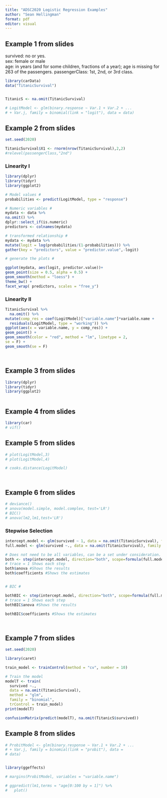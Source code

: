 ```yaml
---
title: "ADSC2020 Logistic Regression Examples"
author: "Sean Hellingman"
format: pdf
editor: visual
---
```


## Example 1 from slides

survived: no or yes.\
sex: female or male\
age: in years (and for some children, fractions of a year); age is missing for 263 of the passengers. passengerClass: 1st, 2nd, or 3rd class.

```r


library(carData)
data("TitanicSurvival")


TitanicS <- na.omit(TitanicSurvival)

# LogitModel <- glm(binary.response ~ Var.1 + Var.2 + ...
# + Var.j, family = binomial(link = "logit"), data = data)


```

## Example 2 from slides

```r

set.seed(2020)

TitanicSurvival$X1 <- rnorm(nrow(TitanicSurvival),2,2)
#relevel(passengerClass,"2nd")

```

### Linearity I

```r
library(dplyr)
library(tidyr)
library(ggplot2)

# Model values #
probabilities <- predict(LogitModel, type = "response")

# Numeric variables #
mydata <- data %>%
na.omit() %>%
dplyr::select_if(is.numeric)
predictors <- colnames(mydata)

# transformed relationship #
mydata <- mydata %>%
mutate(logit = log(probabilities/(1-probabilities))) %>%
gather(key = "predictors", value = "predictor.value",-logit)

# generate the plots #

ggplot(mydata, aes(logit, predictor.value))+
geom_point(size = 0.5, alpha = 0.5) +
geom_smooth(method = "loess") +
theme_bw() +
facet_wrap( predictors, scales = "free_y")

```

### Linearity II

```r

TitanicSurvival %>%
  na.omit() %>% 
mutate(comp_res = coef(LogitModel)["variable.name"]*variable.name +
  residuals(LogitModel, type = "working")) %>%
ggplot(aes(x = variable.name, y = comp_res)) +
geom_point() +
geom_smooth(color = "red", method = "lm", linetype = 2,
se = F) +
geom_smooth(se = F)




```

## Example 3 from slides

```r

library(dplyr)
library(tidyr)
library(ggplot2)



```

## Example 4 from slides

```r

library(car)
# vif()
```

## Example 5 from slides

```r

# plot(LogitModel,3)
# plot(LogitModel,4)

# cooks.distance(LogitModel)




```

## Example 6 from slides

```r

# deviance()
# anova(model.simple, model.complex, test='LR')
# BIC()
# anova(lm2,lm1,test='LR')

```

### Stepwise Selection

```r

intercept.model <- glm(survived ~ 1, data = na.omit(TitanicSurvival), family = binomial)
full.model <- glm(survived ~., data = na.omit(TitanicSurvival), family = binomial)

# Does not need to be all variables, can be a set under consideration.
both <- step(intercept.model, direction="both", scope=formula(full.model), trace=0)
# trace = 1 Shows each step
both$anova #Shows the results
both$coefficients #Shows the estimates


# BIC #

bothBIC <- step(intercept.model, direction="both", scope=formula(full.model), trace=0, k = log(nrow(na.omit(TitanicSurvival)))) 
# trace = 1 Shows each step
bothBIC$anova #Shows the results

bothBIC$coefficients #Shows the estimates




```

## Example 7 from slides

```r
set.seed(2020)

library(caret)

train_model <- trainControl(method = "cv", number = 10)

# Train the model
modelT <- train(
  survived ~., 
  data = na.omit(TitanicSurvival), 
  method = "glm",
  family = "binomial",
  trControl = train_model)
print(modelT)

confusionMatrix(predict(modelT), na.omit(TitanicS$survived))


```

## Example 8 from slides

```r

# ProbitModel <- glm(binary.response ∼ Var.1 + Var.2 + ...
# + Var.j, family = binomial(link = "probit"), data =
# data)



```

```r

library(ggeffects)

# margins(ProbitModel, variables = "variable.name")

# ggpredict(lm1,terms = "age[0:100 by = 1]") %>% 
#   plot()

```
